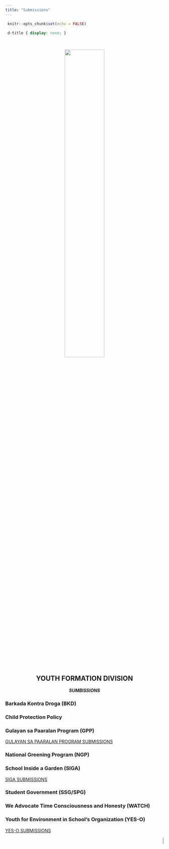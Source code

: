 ```yaml
---
title: "Submissions"
---
```


```r
 knitr::opts_chunk$set(echo = FALSE) 
``` 

```css
 d-title { display: none; } 
```

<body>

&nbsp;
&nbsp;
&nbsp;

<center>
[![](yfd_logo.png){width=50%}](https://www.facebook.com/youthformationdavaodelsur/)


## **YOUTH FORMATION DIVISION**

***SUMBISSIONS***

</center>

### **Barkada Kontra Droga (BKD)**

### **Child Protection Policy**

### **Gulayan sa Paaralan Program (GPP)**

[GULAYAN SA PAARALAN PROGRAM SUBMISSIONS](https://forms.gle/LYPYSVBWHzEPZ5B86)

### **National Greening Program (NGP)**

### **School Inside a Garden (SIGA)**

[SIGA SUBMISSIONS](https://forms.gle/ymoRTZkjAbS4iB2p8)

### **Student Government (SSG/SPG)**

### **We Advocate Time Consciousness and Honesty (WATCH)**

### **Youth for Environment in School's Organization (YES-O)**

[YES-O SUBMISSIONS](https://forms.gle/XAbZYAJKBZLywfEh9)

<p align="right">
<a href="#top">![](backtotop.png){width=7%}</a>
</p>


</body>
